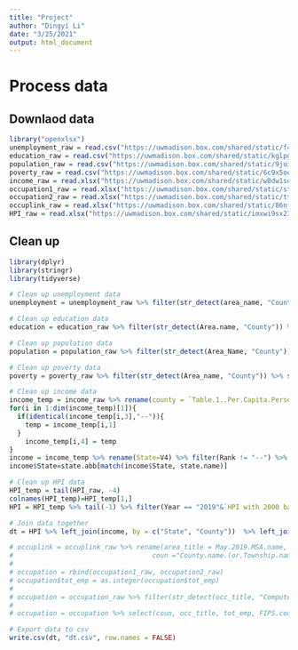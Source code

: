 ```yaml
---
title: "Project"
author: "Dingyi Li"
date: "3/25/2021"
output: html_document
---
```

# Process data
## Downlaod data
```r
library("openxlsx")
unemployment_raw = read.csv("https://uwmadison.box.com/shared/static/f40h2voo1xyy27fjuicnir8ixsyi3scy.csv")
education_raw = read.csv("https://uwmadison.box.com/shared/static/kglpgoiyj5a4m72pjs844wr9ds8ff4ik.csv")
population_raw = read.csv("https://uwmadison.box.com/shared/static/9jui9wtnos28hay47ahw4uyn8xdmgq3s.csv")
poverty_raw = read.csv("https://uwmadison.box.com/shared/static/6c9x5ool6431pzs7z7xaecevsohgrdt7.csv")
income_raw = read.xlsx("https://uwmadison.box.com/shared/static/w8dw1soufv23s4yrpy1yav19899syr4y.xlsx")
occupation1_raw = read.xlsx("https://uwmadison.box.com/shared/static/stqnhnlftohzvrhj7yguy8krgy93e5oa.xlsx")
occupation2_raw = read.xlsx("https://uwmadison.box.com/shared/static/tt4q7u6usw9znej6l17sfoj4519kftef.xlsx")
occuplink_raw = read.xlsx("https://uwmadison.box.com/shared/static/86nf4xrhawcymq8mdsy8n4ib9icywd99.xlsx")
HPI_raw = read.xlsx("https://uwmadison.box.com/shared/static/imxwi9sx23fwr951uchy94o33f9f4vi1.xlsx")
```

## Clean up
```r
library(dplyr)
library(stringr)
library(tidyverse)

# Clean up unemployment data
unemployment = unemployment_raw %>% filter(str_detect(area_name, "County")) %>% separate(area_name, into = c("County", "State2"), sep = "\\s", extra = "merge") %>% separate(State2, c("County2","State"), sep = ", ") %>% pivot_wider(names_from = Attribute, values_from = Value) %>% select(State, County, Unemployment_rate_2019) %>% rename(Unemployment_Rate=Unemployment_rate_2019)

# Clean up education data
education = education_raw %>% filter(str_detect(Area.name, "County")) %>% separate(Area.name, into = c("County", "County2"), sep = "\\s", extra = "merge") %>% rename(HighSchoolLess=Percent.of.adults.with.less.than.a.high.school.diploma..2015.19, HighSchoolOnly=Percent.of.adults.with.a.high.school.diploma.only..2015.19, SomeCollege=Percent.of.adults.completing.some.college.or.associate.s.degree..2015.19, BachelorAndHigher=Percent.of.adults.with.a.bachelor.s.degree.or.higher..2015.19) %>% select(State, County, HighSchoolLess, HighSchoolOnly, SomeCollege, BachelorAndHigher)

# Clean up population data
population = population_raw %>% filter(str_detect(Area_Name, "County")) %>% separate(Area_Name, into = c("County", "County2"), sep = "\\s", extra = "merge") %>% select(State, County, POP_ESTIMATE_2019) %>% rename(Population=POP_ESTIMATE_2019)

# Clean up poverty data
poverty = poverty_raw %>% filter(str_detect(Area_name, "County")) %>% separate(Area_name, into = c("County", "County2"), sep = "\\s", extra = "merge") %>% pivot_wider(names_from = Attribute, values_from = Value) %>% select(Stabr, County, PCTPOVALL_2019) %>% rename(State=Stabr, Poverty_Percentage = PCTPOVALL_2019)

# Clean up income data
income_temp = income_raw %>% rename(county = `Table.1..Per.Capita.Personal.Income.by.County,.2017.-.2019`) %>% rename(County = county, Income_2017=X2, Income_2018=X3, Income_2019=X4, Rank = X5) %>% select(County, Income_2019, Rank) %>% tail(-4) 
for(i in 1:dim(income_temp)[1]){
  if(identical(income_temp[i,3],"--")){
    temp = income_temp[i,1]
  }
    income_temp[i,4] = temp
}
income = income_temp %>% rename(State=V4) %>% filter(Rank != "--") %>% select(State, County, Income_2019)%>% rename(Peronsal_Income = Income_2019)
income$State=state.abb[match(income$State, state.name)]

# Clean up HPI data
HPI_temp = tail(HPI_raw, -4)
colnames(HPI_temp)=HPI_temp[1,]
HPI = HPI_temp %>% tail(-1) %>% filter(Year == "2019"&`HPI with 2000 base`!=".") %>% drop_na(`HPI with 2000 base`) %>% select(State, County, `HPI with 2000 base`) %>% rename(HPI='HPI with 2000 base')

# Join data together
dt = HPI %>% left_join(income, by = c("State", "County"))  %>% left_join(poverty, by = c("State", "County"))  %>% left_join(population, by = c("State", "County"))  %>% left_join(education, by = c("State", "County"))  %>% left_join(unemployment, by = c("State", "County")) %>% drop_na()
```

```r
# occuplink = occuplink_raw %>% rename(area_title = May.2019.MSA.name,
#                                   coun ="County.name.(or.Township.name.for.the.New.England.states)")
# 
# occupation = rbind(occupation1_raw, occupation2_raw)
# occupation$tot_emp = as.integer(occupation$tot_emp)
# 
# occupation = occupation_raw %>% filter(str_detect(occ_title, "Computer")) %>% left_join(occuplink, occupation, by = "area_title")
# 
# occupation = occupation %>% select(coun, occ_title, tot_emp, FIPS.code, County.code) %>% unite(fipscode, FIPS.code, County.code, sep = "") %>% group_by(coun, fipscode) %>% summarise(value = sum(tot_emp, na.rm = TRUE))
```

```r
# Export data to csv
write.csv(dt, "dt.csv", row.names = FALSE)
```

